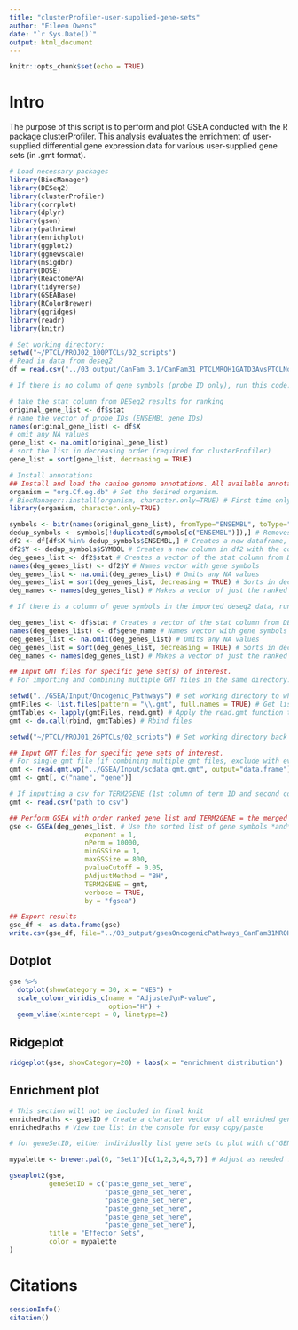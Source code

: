 ```yaml
---
title: "clusterProfiler-user-supplied-gene-sets"
author: "Eileen Owens"
date: "`r Sys.Date()`"
output: html_document
---
```


```r
knitr::opts_chunk$set(echo = TRUE)
```

# Intro
The purpose of this script is to perform and plot GSEA conducted with the R package clusterProfiler. This analysis evaluates the enrichment of user-supplied differential gene expression data for various user-supplied gene sets (in .gmt format).

```r
# Load necessary packages
library(BiocManager)
library(DESeq2)
library(clusterProfiler)
library(corrplot)
library(dplyr)
library(gson)
library(pathview)
library(enrichplot)
library(ggplot2)
library(ggnewscale)
library(msigdbr)
library(DOSE)
library(ReactomePA)
library(tidyverse)
library(GSEABase)
library(RColorBrewer)
library(ggridges)
library(readr)
library(knitr)
```


```r
# Set working directory:
setwd("~/PTCL/PROJ02_100PTCLs/02_scripts")
# Read in data from deseq2
df = read.csv("../03_output/CanFam 3.1/CanFam31_PTCLMROH1GATD3AvsPTCLNoFusion_DESeq2res.csv", header=TRUE)

```

```r
# If there is no column of gene symbols (probe ID only), run this code. Otherwise, exclude this code chunk with eval=FALSE and run the next code chunk instead.

# take the stat column from DESeq2 results for ranking
original_gene_list <- df$stat
# name the vector of probe IDs (ENSEMBL gene IDs)
names(original_gene_list) <- df$X
# omit any NA values
gene_list <- na.omit(original_gene_list)
# sort the list in decreasing order (required for clusterProfiler)
gene_list = sort(gene_list, decreasing = TRUE)

# Install annotations
## Install and load the canine genome annotations. All available annotations can be found here: http://bioconductor.org/packages/release/BiocViews.html#___OrgDb.
organism = "org.Cf.eg.db" # Set the desired organism.
# BiocManager::install(organism, character.only=TRUE) # First time only, then comment out this line.
library(organism, character.only=TRUE)

symbols <- bitr(names(original_gene_list), fromType="ENSEMBL", toType="SYMBOL", OrgDb=organism)
dedup_symbols <- symbols[!duplicated(symbols[c("ENSEMBL")]),] # Removes duplicate IDs
df2 <- df[df$X %in% dedup_symbols$ENSEMBL,] # Creates a new dataframe, df2, which has only the genes which were successfully mapped using the bitr function.
df2$Y <- dedup_symbols$SYMBOL # Creates a new column in df2 with the corresponding gene symbol
deg_genes_list <- df2$stat # Creates a vector of the stat column from DESeq2 output
names(deg_genes_list) <- df2$Y # Names vector with gene symbols
deg_genes_list <- na.omit(deg_genes_list) # Omits any NA values
deg_genes_list = sort(deg_genes_list, decreasing = TRUE) # Sorts in decreasing order
deg_names <- names(deg_genes_list) # Makes a vector of just the ranked gene names

```

```r
# If there is a column of gene symbols in the imported deseq2 data, run this code chunk. Otherwise, exclude with eval=FALSE and run the preceding code chunk.

deg_genes_list <- df$stat # Creates a vector of the stat column from DESeq2 output
names(deg_genes_list) <- df$gene_name # Names vector with gene symbols
deg_genes_list <- na.omit(deg_genes_list) # Omits any NA values
deg_genes_list = sort(deg_genes_list, decreasing = TRUE) # Sorts in decreasing order
deg_names <- names(deg_genes_list) # Makes a vector of just the ranked gene names

```

```r
## Input GMT files for specific gene set(s) of interest.
# For importing and combining multiple GMT files in the same directory. Otherwise, exclude with eval=FALSE and run the next code chunk.

setwd("../GSEA/Input/Oncogenic_Pathways") # set working directory to where cell of origin .gmt files are located
gmtFiles <- list.files(pattern = "\\.gmt", full.names = TRUE) # Get list of all .gmt files in this directory
gmtTables <- lapply(gmtFiles, read.gmt) # Apply the read.gmt function to the list of .gmt files and save as a variable
gmt <- do.call(rbind, gmtTables) # Rbind files

setwd("~/PTCL/PROJ01_26PTCLs/02_scripts") # Set working directory back to default for the session.
```

```r
## Input GMT files for specific gene sets of interest.
# For single gmt file (if combining multiple gmt files, exclude with eval=FALSE and run the preceding code chunk instead).
gmt <- read.gmt.wp("../GSEA/Input/scdata_gmt.gmt", output="data.frame")
gmt <- gmt[, c("name", "gene")]
```
```r
# If inputting a csv for TERM2GENE (1st column of term ID and second column of corresponding mapped gene)
gmt <- read.csv("path to csv")
```


```r
## Perform GSEA with order ranked gene list and TERM2GENE = the merged data frames of our annotated gene sets of interest.
gse <- GSEA(deg_genes_list, # Use the sorted list of gene symbols *and* stat
                   exponent = 1,
                   nPerm = 10000,
                   minGSSize = 1,
                   maxGSSize = 800,
                   pvalueCutoff = 0.05,
                   pAdjustMethod = "BH",
                   TERM2GENE = gmt,
                   verbose = TRUE,
                   by = "fgsea")

## Export results
gse_df <- as.data.frame(gse)
write.csv(gse_df, file="../03_output/gseaOncogenicPathways_CanFam31MROH1GATD3A.csv")
```

## Dotplot
```r
gse %>%
  dotplot(showCategory = 30, x = "NES") +
  scale_colour_viridis_c(name = "Adjusted\nP-value",
                         option="H") +
  geom_vline(xintercept = 0, linetype=2)
```

## Ridgeplot
```r
ridgeplot(gse, showCategory=20) + labs(x = "enrichment distribution")
```

## Enrichment plot
```r
# This section will not be included in final knit
enrichedPaths <- gse$ID # Create a character vector of all enriched gene sets
enrichedPaths # View the list in the console for easy copy/paste
```

```r
# for geneSetID, either individually list gene sets to plot with c("GENE_SET_1", "GENE_SET_2") or use character vector variable from above to plot all enriched sets.

mypalette <- brewer.pal(6, "Set1")[c(1,2,3,4,5,7)] # Adjust as needed for the number of gene sets to be mapped on the figure. If using 6, recommended to exclude 6 (yellow).

gseaplot2(gse, 
          geneSetID = c("paste_gene_set_here",
                        "paste_gene_set_here",
                        "paste_gene_set_here",
                        "paste_gene_set_here",
                        "paste_gene_set_here",
                        "paste_gene_set_here"),
          title = "Effector Sets",
          color = mypalette
)
```

# Citations
```r
sessionInfo()
citation()
```
